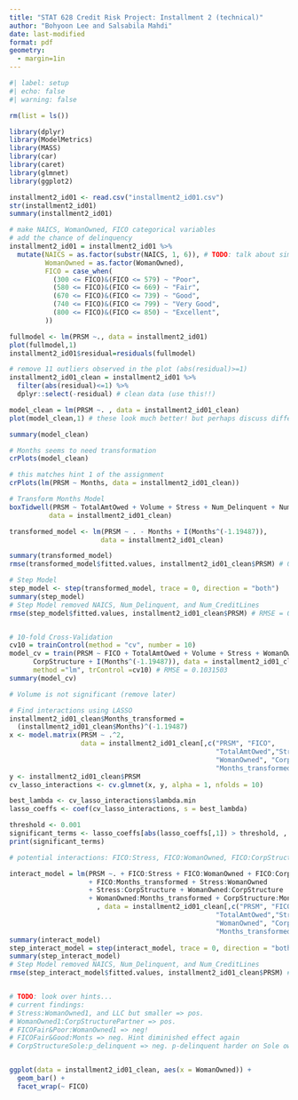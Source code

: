 ```yaml
---
title: "STAT 628 Credit Risk Project: Installment 2 (technical)"
author: "Bohyoon Lee and Salsabila Mahdi"
date: last-modified
format: pdf
geometry:
  - margin=1in
---
```


```r
#| label: setup
#| echo: false
#| warning: false

rm(list = ls())

library(dplyr)
library(ModelMetrics)
library(MASS)
library(car)
library(caret)
library(glmnet)
library(ggplot2)
```



```r
installment2_id01 <- read.csv("installment2_id01.csv")
str(installment2_id01)
summary(installment2_id01)

# make NAICS, WomanOwned, FICO categorical variables
# add the chance of delinquency
installment2_id01 = installment2_id01 %>%
  mutate(NAICS = as.factor(substr(NAICS, 1, 6)), # TODO: talk about simplifying
         WomanOwned = as.factor(WomanOwned),
         FICO = case_when(
           (300 <= FICO)&(FICO <= 579) ~ "Poor",
           (580 <= FICO)&(FICO <= 669) ~ "Fair",
           (670 <= FICO)&(FICO <= 739) ~ "Good",
           (740 <= FICO)&(FICO <= 799) ~ "Very Good",
           (800 <= FICO)&(FICO <= 850) ~ "Excellent",
         ))

```


```r
fullmodel <- lm(PRSM ~., data = installment2_id01)
plot(fullmodel,1)
installment2_id01$residual=residuals(fullmodel)

# remove 11 outliers observed in the plot (abs(residual)>=1)
installment2_id01_clean = installment2_id01 %>% 
  filter(abs(residual)<=1) %>% 
  dplyr::select(-residual) # clean data (use this!!)

model_clean = lm(PRSM ~. , data = installment2_id01_clean) 
plot(model_clean,1) # these look much better! but perhaps discuss different outlier removal techniques

summary(model_clean)

```

```r
# Months seems to need transformation
crPlots(model_clean) 

# this matches hint 1 of the assignment
crPlots(lm(PRSM ~ Months, data = installment2_id01_clean))

# Transform Months Model
boxTidwell(PRSM ~ TotalAmtOwed + Volume + Stress + Num_Delinquent + Num_CreditLines + Months,
          data = installment2_id01_clean)

transformed_model <- lm(PRSM ~ . - Months + I(Months^(-1.19487)),
                       data = installment2_id01_clean)

summary(transformed_model)
rmse(transformed_model$fitted.values, installment2_id01_clean$PRSM) # 0.1018195
```


```r
# Step Model
step_model <- step(transformed_model, trace = 0, direction = "both")
summary(step_model)
# Step Model removed NAICS, Num_Delinquent, and Num_CreditLines
rmse(step_model$fitted.values, installment2_id01_clean$PRSM) # RMSE = 0.1025071


# 10-fold Cross-Validation
cv10 = trainControl(method = "cv", number = 10)
model_cv = train(PRSM ~ FICO + TotalAmtOwed + Volume + Stress + WomanOwned + 
      CorpStructure + I(Months^(-1.19487)), data = installment2_id01_clean, 
      method ="lm", trControl =cv10) # RMSE = 0.1031503
summary(model_cv)

# Volume is not significant (remove later)
```

```r

# Find interactions using LASSO
installment2_id01_clean$Months_transformed =
  (installment2_id01_clean$Months)^(-1.19487)
x <- model.matrix(PRSM ~ .^2, 
                  data = installment2_id01_clean[,c("PRSM", "FICO",
                                                    "TotalAmtOwed","Stress",
                                                    "WomanOwned", "CorpStructure",
                                                    "Months_transformed")])[, -1]
y <- installment2_id01_clean$PRSM
cv_lasso_interactions <- cv.glmnet(x, y, alpha = 1, nfolds = 10)

best_lambda <- cv_lasso_interactions$lambda.min
lasso_coeffs <- coef(cv_lasso_interactions, s = best_lambda)

threshold <- 0.001
significant_terms <- lasso_coeffs[abs(lasso_coeffs[,1]) > threshold, , drop = FALSE]
print(significant_terms)

# potential interactions: FICO:Stress, FICO:WomanOwned, FICO:CorpStructure, FICO:Months_transformed, Stress:WomanOwned, Stress:CorpStructure, WomanOwned:CorpStructure, WomanOwned:Months_transformed, CorpStructure:Months_transformed

interact_model = lm(PRSM ~. + FICO:Stress + FICO:WomanOwned + FICO:CorpStructure 
                    + FICO:Months_transformed + Stress:WomanOwned 
                    + Stress:CorpStructure + WomanOwned:CorpStructure 
                    + WomanOwned:Months_transformed + CorpStructure:Months_transformed
                      , data = installment2_id01_clean[,c("PRSM", "FICO",
                                                    "TotalAmtOwed","Stress",
                                                    "WomanOwned", "CorpStructure",
                                                    "Months_transformed")])
summary(interact_model)
step_interact_model = step(interact_model, trace = 0, direction = "both")
summary(step_interact_model)
# Step Model removed NAICS, Num_Delinquent, and Num_CreditLines
rmse(step_interact_model$fitted.values, installment2_id01_clean$PRSM) # RMSE = 0.09830548


# TODO: look over hints... 
# current findings:
# Stress:WomanOwned1, and LLC but smaller => pos. 
# WomanOwned1:CorpStructurePartner => pos.
# FICOFair&Poor:WomanOwned1 => neg!
# FICOFair&Good:Monts => neg. Hint diminished effect again
# CorpStructureSole:p_delinquent => neg. p-delinquent harder on Sole owner


ggplot(data = installment2_id01_clean, aes(x = WomanOwned)) +
  geom_bar() +
  facet_wrap(~ FICO)

```



